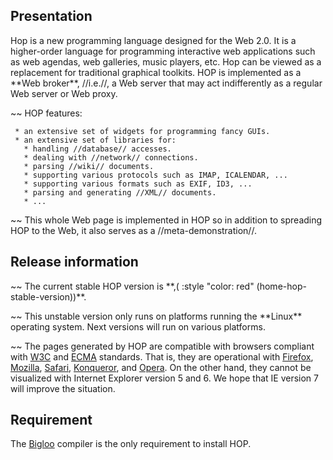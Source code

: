== Presentation ==

Hop is a new programming language designed for the Web 2.0.  It is a
higher-order language for programming interactive web applications
such as web agendas, web galleries, music players, etc. Hop can be
viewed as a replacement for traditional graphical toolkits. HOP is
implemented as a **Web broker**, //i.e.//, a Web server that may act
indifferently as a regular Web server or Web proxy.

~~ HOP features:

  * an extensive set of widgets for programming fancy GUIs.
  * an extensive set of libraries for:
    * handling //database// accesses.
    * dealing with //network// connections.
    * parsing //wiki// documents.
    * supporting various protocols such as IMAP, ICALENDAR, ...
    * supporting various formats such as EXIF, ID3, ...
    * parsing and generating //XML// documents.
    * ...



~~ This whole Web page is implemented in HOP so in addition
to spreading HOP to the Web, it also serves as a //meta-demonstration//.

== Release information ==

~~ The current stable HOP version is **,(<SPAN> :style "color: red" (home-hop-stable-version))**.

~~ This unstable version only runs on platforms running the **Linux** 
operating system. Next versions will run on various platforms.

~~ The pages generated by HOP are compatible with browsers compliant
with [[http://www.w3c.org|W3C]] and
[[http://www.ecma-international.org/|ECMA]] standards. That is, they
are operational with [[http://www.mozilla.com/|Firefox]],
[[http://www.mozilla.com/|Mozilla]],
[[http://www.apple.com/macosx/features/safari|Safari]],
[[http://www.konqueror.org|Konqueror]], and
[[http://www.opera.com|Opera]]. On the other hand, they cannot be
visualized with Internet Explorer version 5 and 6. We hope that IE
version 7 will improve the situation.


== Requirement ==

The [[http://www.inria.fr/mimosa/fp/Bigloo|Bigloo]] compiler is the only
requirement to install HOP.
